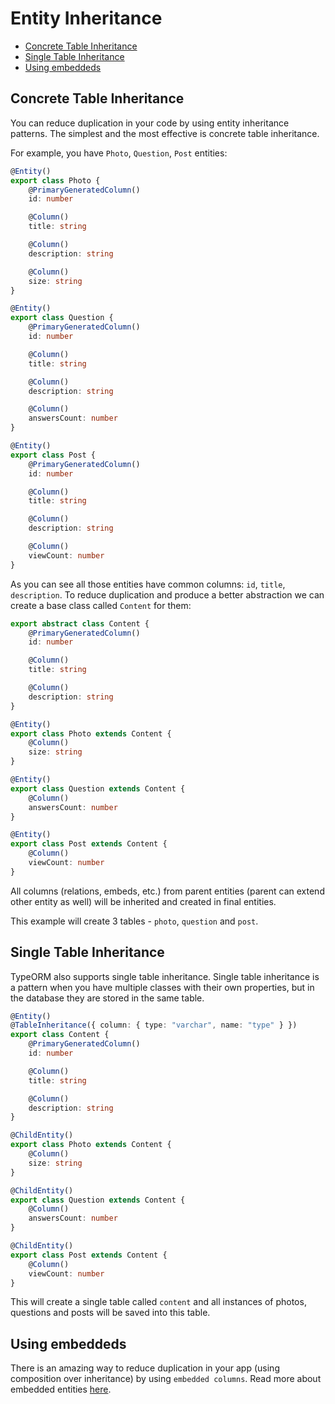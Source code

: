 # Entity Inheritance

-   [Concrete Table Inheritance](#concrete-table-inheritance)
-   [Single Table Inheritance](#single-table-inheritance)
-   [Using embeddeds](#using-embeddeds)

## Concrete Table Inheritance

You can reduce duplication in your code by using entity inheritance patterns.
The simplest and the most effective is concrete table inheritance.

For example, you have `Photo`, `Question`, `Post` entities:

```typescript
@Entity()
export class Photo {
    @PrimaryGeneratedColumn()
    id: number

    @Column()
    title: string

    @Column()
    description: string

    @Column()
    size: string
}
```

```typescript
@Entity()
export class Question {
    @PrimaryGeneratedColumn()
    id: number

    @Column()
    title: string

    @Column()
    description: string

    @Column()
    answersCount: number
}
```

```typescript
@Entity()
export class Post {
    @PrimaryGeneratedColumn()
    id: number

    @Column()
    title: string

    @Column()
    description: string

    @Column()
    viewCount: number
}
```

As you can see all those entities have common columns: `id`, `title`, `description`.
To reduce duplication and produce a better abstraction we can create a base class called `Content` for them:

```typescript
export abstract class Content {
    @PrimaryGeneratedColumn()
    id: number

    @Column()
    title: string

    @Column()
    description: string
}
```

```typescript
@Entity()
export class Photo extends Content {
    @Column()
    size: string
}
```

```typescript
@Entity()
export class Question extends Content {
    @Column()
    answersCount: number
}
```

```typescript
@Entity()
export class Post extends Content {
    @Column()
    viewCount: number
}
```

All columns (relations, embeds, etc.) from parent entities (parent can extend other entity as well)
will be inherited and created in final entities.

This example will create 3 tables - `photo`, `question` and `post`.

## Single Table Inheritance

TypeORM also supports single table inheritance.
Single table inheritance is a pattern when you have multiple classes with their own properties,
but in the database they are stored in the same table.

```typescript
@Entity()
@TableInheritance({ column: { type: "varchar", name: "type" } })
export class Content {
    @PrimaryGeneratedColumn()
    id: number

    @Column()
    title: string

    @Column()
    description: string
}
```

```typescript
@ChildEntity()
export class Photo extends Content {
    @Column()
    size: string
}
```

```typescript
@ChildEntity()
export class Question extends Content {
    @Column()
    answersCount: number
}
```

```typescript
@ChildEntity()
export class Post extends Content {
    @Column()
    viewCount: number
}
```

This will create a single table called `content` and all instances of photos, questions and posts
will be saved into this table.

## Using embeddeds

There is an amazing way to reduce duplication in your app (using composition over inheritance) by using `embedded columns`.
Read more about embedded entities [here](./embedded-entities).
